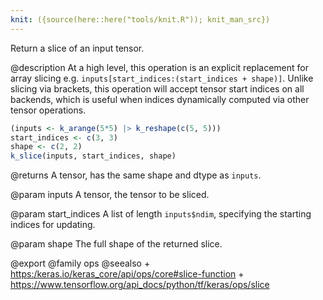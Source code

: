 ```yaml
---
knit: ({source(here::here("tools/knit.R")); knit_man_src})
---
```

Return a slice of an input tensor.

@description
At a high level, this operation is an explicit replacement for array slicing
e.g. `inputs[start_indices:(start_indices + shape)]`.
Unlike slicing via brackets, this operation will accept tensor start
indices on all backends, which is useful when indices dynamically computed
via other tensor operations.

```r
(inputs <- k_arange(5*5) |> k_reshape(c(5, 5)))
start_indices <- c(3, 3)
shape <- c(2, 2)
k_slice(inputs, start_indices, shape)
```

@returns
A tensor, has the same shape and dtype as `inputs`.

@param inputs
A tensor, the tensor to be sliced.

@param start_indices
A list of length `inputs$ndim`, specifying
the starting indices for updating.

@param shape
The full shape of the returned slice.

@export
@family ops
@seealso
+ <https:/keras.io/keras_core/api/ops/core#slice-function>
+ <https://www.tensorflow.org/api_docs/python/tf/keras/ops/slice>

